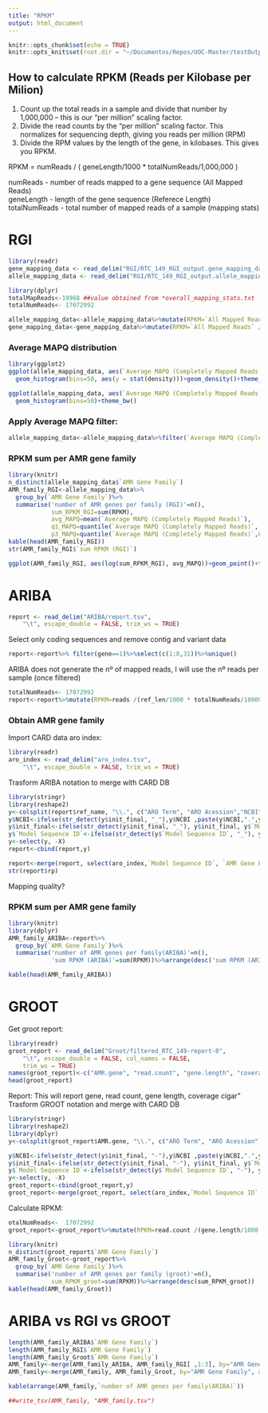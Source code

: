 ```yaml
---
title: "RPKM"
output: html_document
---
```


```r
knitr::opts_chunk$set(echo = TRUE)
knitr::opts_knit$set(root.dir = "~/Documentos/Repos/UOC-Master/testOutputs")
```

## How to calculate RPKM (Reads per Kilobase per Milion)

1. Count up the total reads in a sample and divide that number by 1,000,000 – this is our “per million” scaling factor.
2. Divide the read counts by the “per million” scaling factor. This normalizes for sequencing depth, giving you reads per million (RPM)
3. Divide the RPM values by the length of the gene, in kilobases. This gives you RPKM.

RPKM =   numReads / ( geneLength/1000 * totalNumReads/1,000,000 )

numReads - number of reads mapped to a gene sequence (All Mapped Reads)  
geneLength - length of the gene sequence (Referece Length)  
totalNumReads - total number of mapped reads of a sample (mapping stats)  

# RGI

```r
library(readr)
gene_mapping_data <- read_delim("RGI/RTC_149_RGI_output.gene_mapping_data.txt", "\t", escape_double = FALSE, trim_ws = TRUE)
allele_mapping_data <- read_delim("RGI/RTC_149_RGI_output.allele_mapping_data.txt", "\t", escape_double = FALSE, trim_ws = TRUE)
```

```r
library(dplyr)
totalMapReads<-19968 ##value obtained from *overall_mapping_stats.txt
totalNumReads<-	17072992

allele_mapping_data<-allele_mapping_data%>%mutate(RPKM=`All Mapped Reads` /(`Reference Length`/1000 * totalNumReads/1000000))
gene_mapping_data<-gene_mapping_data%>%mutate(RPKM=`All Mapped Reads` /(`Reference Length`/1000 * totalNumReads/1000000))
```

### Average MAPQ distribution

```r
library(ggplot2)
ggplot(allele_mapping_data, aes(`Average MAPQ (Completely Mapped Reads)`)) +
  geom_histogram(bins=50, aes(y = stat(density)))+geom_density()+theme_bw()

ggplot(allele_mapping_data, aes(`Average MAPQ (Completely Mapped Reads)`)) +
  geom_histogram(bins=50)+theme_bw()

```

###  Apply Average MAPQ filter:

```r
allele_mapping_data<-allele_mapping_data%>%filter(`Average MAPQ (Completely Mapped Reads)`>10)
```

### RPKM sum per AMR gene family

```r
library(knitr)
n_distinct(allele_mapping_data$`AMR Gene Family`)
AMR_family_RGI<-allele_mapping_data%>%
  group_by(`AMR Gene Family`)%>%
  summarise('number of AMR genes per family (RGI)'=n(),
            sum_RPKM_RGI=sum(RPKM),
            avg_MAPQ=mean(`Average MAPQ (Completely Mapped Reads)`),
            q1_MAPQ=quantile(`Average MAPQ (Completely Mapped Reads)`, 0.25),
            p3_MAPQ=quantile(`Average MAPQ (Completely Mapped Reads)`,0.75),)%>%arrange(desc(sum_RPKM_RGI))
kable(head(AMR_family_RGI))
str(AMR_family_RGI$`sum RPKM (RGI)`)
```


```r
ggplot(AMR_family_RGI, aes(log(sum_RPKM_RGI), avg_MAPQ))+geom_point()+theme_bw()
```

# ARIBA

```r
report <- read_delim("ARIBA/report.tsv", 
    "\t", escape_double = FALSE, trim_ws = TRUE)
```
Select only coding sequences and remove contig and variant data

```r
report<-report%>% filter(gene==1)%>%select(c(1:8,31))%>%unique()
```


ARIBA does not generate the nº of mapped reads, I will use the nº reads per sample (once filtered)

```r
totalNumReads<-	17072992
report<-report%>%mutate(RPKM=reads /(ref_len/1000 * totalNumReads/1000000))
```

### Obtain AMR gene family
Import CARD data aro index: 

```r
library(readr)
aro_index <- read_delim("aro_index.tsv", 
    "\t", escape_double = FALSE, trim_ws = TRUE)
```

Trasform ARIBA notation to merge with CARD  DB
```r
library(stringr)
library(reshape2)
y<-colsplit(report$ref_name, "\\.", c("ARO Term", "ARO Acession","NCBI","init_final","Model Sequence ID","X"))
y$NCBI<-ifelse(str_detect(y$init_final, "_"),y$NCBI ,paste(y$NCBI,".",y$init_final) )
y$init_final<-ifelse(str_detect(y$init_final, "_"), y$init_final, y$`Model Sequence ID`)
y$`Model Sequence ID`<-ifelse(str_detect(y$`Model Sequence ID`, "_"), y$X, y$`Model Sequence ID`)
y<-select(y, -X)
report<-cbind(report,y)

report<-merge(report, select(aro_index,`Model Sequence ID`, `AMR Gene Family`,`Drug Class`, `Resistance Mechanism` ) , by="Model Sequence ID")
str(report$rp)

```

Mapping quality?

### RPKM sum per AMR gene family

```r
library(knitr)
library(dplyr)
AMR_family_ARIBA<-report%>%
  group_by(`AMR Gene Family`)%>%
  summarise('number of AMR genes per family(ARIBA)'=n(),
            'sum RPKM (ARIBA)'=sum(RPKM))%>%arrange(desc('sum RPKM (ARIBA)'))

kable(head(AMR_family_ARIBA))
```

# GROOT
Get groot report:

```r
library(readr)
groot_report <- read_delim("Groot/filtered_RTC_149-report-0", 
    "\t", escape_double = FALSE, col_names = FALSE, 
    trim_ws = TRUE)
names(groot_report)<-c("AMR.gene", "read.count", "gene.length", "coverage.cigar")
head(groot_report)
```
Report: This will report gene, read count, gene length, coverage cigar"
Trasform GROOT notation and merge with CARD  DB
```r
library(stringr)
library(reshape2)
library(dplyr)
y<-colsplit(groot_report$AMR.gene, "\\.", c("ARO Term", "ARO Acession","NCBI","init_final","Model Sequence ID","X"))

y$NCBI<-ifelse(str_detect(y$init_final, "-"),y$NCBI ,paste(y$NCBI,".",y$init_final) )
y$init_final<-ifelse(str_detect(y$init_final, "-"), y$init_final, y$`Model Sequence ID`)
y$`Model Sequence ID`<-ifelse(str_detect(y$`Model Sequence ID`, "-"), y$X, y$`Model Sequence ID`)
y<-select(y, -X)
groot_report<-cbind(groot_report,y)
groot_report<-merge(groot_report, select(aro_index,`Model Sequence ID`, `AMR Gene Family`,`Drug Class`, `Resistance Mechanism` ) , by="Model Sequence ID")
```

Calculate RPKM:

```r
otalNumReads<-	17072992
groot_report<-groot_report%>%mutate(RPKM=read.count /(gene.length/1000 * totalNumReads/1000000))
```

```r
library(knitr)
n_distinct(groot_report$`AMR Gene Family`)
AMR_family_Groot<-groot_report%>%
  group_by(`AMR Gene Family`)%>%
  summarise('number of AMR genes per family (groot)'=n(),
            sum_RPKM_groot=sum(RPKM))%>%arrange(desc(sum_RPKM_groot))
kable(head(AMR_family_Groot))
```

# ARIBA vs RGI vs GROOT

```r
length(AMR_family_ARIBA$`AMR Gene Family`)
length(AMR_family_RGI$`AMR Gene Family`)
length(AMR_family_Groot$`AMR Gene Family`)
AMR_family<-merge(AMR_family_ARIBA, AMR_family_RGI[ ,1:3], by="AMR Gene Family", all=TRUE)
AMR_family<-merge(AMR_family, AMR_family_Groot, by="AMR Gene Family", all=TRUE)

kable(arrange(AMR_family,`number of AMR genes per family(ARIBA)`))
```

```r
##write_tsv(AMR_family, "AMR_family.tsv")
```

